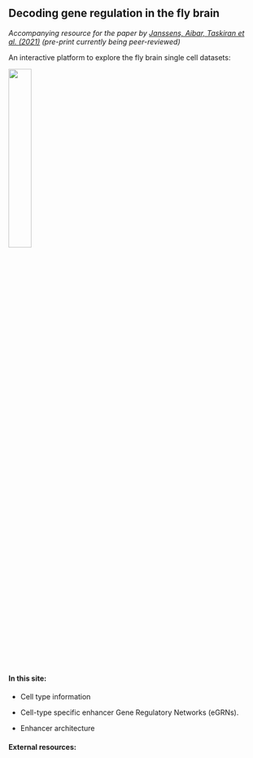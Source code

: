 
## Decoding gene regulation in the fly brain

*Accompanying resource for the paper by [Janssens, Aibar, Taskiran et al. (2021)](https://www.biorxiv.org/content/10.1101/2021.08.11.454937v1) (pre-print currently being peer-reviewed)*

An interactive platform to explore the fly brain single cell datasets:     

<img src="img/visualAbstract.png" width="30%"/>

#### In this site:
<!-- - An introduction to this website, and the type of data we are presenting -->
<!-- - How we combine scRNA with scATAC data, and annotate cell types -->
<!-- - The type of insight we get from this: key TFs, regulatory networks etc. -->
<!-- - Follow cell types, and more general chromatin dynamics across developement -->

- Cell type information 

- Cell-type specific enhancer Gene Regulatory Networks (eGRNs).
<!-- Including the network, and the data tables supporting them (i.e. marker regions, motif enrichment...) -->

- Enhancer architecture 


#### External resources:

<!-- SCOPE / UCSC boxes, inserted through server -->